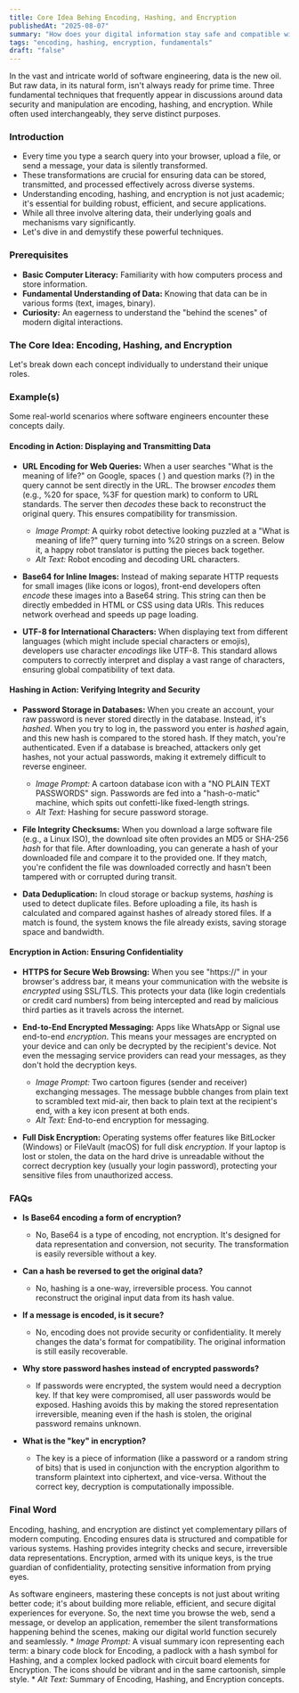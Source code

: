 ```yaml
---
title: Core Idea Behing Encoding, Hashing, and Encryption
publishedAt: "2025-08-07"
summary: "How does your digital information stay safe and compatible with online sysstems? Understanding the core differences between encoding, hashing, and encryption is crucial for every software engineer."
tags: "encoding, hashing, encryption, fundamentals"
draft: "false"
---
```


In the vast and intricate world of software engineering, data is the new oil. But raw data, in its natural form, isn't always ready for prime time. Three fundamental techniques that frequently appear in discussions around data security and manipulation are encoding, hashing, and encryption. While often used interchangeably, they serve distinct purposes.

### Introduction

*   Every time you type a search query into your browser, upload a file, or send a message, your data is silently transformed.
*   These transformations are crucial for ensuring data can be stored, transmitted, and processed effectively across diverse systems.
*   Understanding encoding, hashing, and encryption is not just academic; it's essential for building robust, efficient, and secure applications.
*   While all three involve altering data, their underlying goals and mechanisms vary significantly.
*   Let's dive in and demystify these powerful techniques.

### Prerequisites

*   **Basic Computer Literacy:** Familiarity with how computers process and store information.
*   **Fundamental Understanding of Data:** Knowing that data can be in various forms (text, images, binary).
*   **Curiosity:** An eagerness to understand the "behind the scenes" of modern digital interactions.

### The Core Idea: Encoding, Hashing, and Encryption

Let's break down each concept individually to understand their unique roles.

<Table
  data={{
    headers: ["Feature", "Encoding", "Hashing", "Encryption"],
    rows: [
      [
        "Purpose",
        "Changes data format for compatibility, storage, or transmission.",
        "Creates a fixed-length \"fingerprint\" for data integrity and uniqueness checks.",
        "Transforms data into an unreadable format to ensure confidentiality and secrecy.",
      ],
      [
        "Reversibility",
        "**Completely Reversible:** Easily converted back to original form with the encoding scheme.",
        "**Irreversible (One-Way):** Computationally impossible to revert to the original data from the hash.",
        "**Reversible (with Key):** Can be converted back to original form, but only if the correct decryption key is used.",
      ],
      [
        "Security",
        "**No Security:** Not designed for secrecy; data is still readable if intercepted.",
        "**Integrity/Validation:** Protects against tampering and verifies data authenticity, but does not hide the original data.",
        "**Confidentiality:** Provides strong security by making data unreadable to unauthorized parties.",
      ],
      [
        "Mechanism",
        "Uses publicly known algorithms for format conversion (e.g., ASCII, UTF-8, Base64, URL encoding).",
        "Uses a hashing algorithm to produce a unique, fixed-size output (e.g., SHA-256, MD5).",
        "Employs complex mathematical algorithms and cryptographic keys for scrambling and unscrambling data (e.g., AES, RSA).",
      ],
      [
        "Analogy",
        "Translating a document from English to French.",
        "Creating a unique, one-way checksum for a document to verify its contents later.",
        "Locking a document in a secure safe that can only be opened with the correct key.",
      ],
    ],
  }}
/>

### Example(s)

Some real-world scenarios where software engineers encounter these concepts daily.

#### Encoding in Action: Displaying and Transmitting Data

*   **URL Encoding for Web Queries:** When a user searches "What is the meaning of life?" on Google, spaces ( ) and question marks (?) in the query cannot be sent directly in the URL. The browser *encodes* them (e.g., %20 for space, %3F for question mark) to conform to URL standards. The server then *decodes* these back to reconstruct the original query. This ensures compatibility for transmission.
    *   *Image Prompt:* A quirky robot detective looking puzzled at a "What is meaning of life?" query turning into %20 strings on a screen. Below it, a happy robot translator is putting the pieces back together.
    *   *Alt Text:* Robot encoding and decoding URL characters.

*   **Base64 for Inline Images:** Instead of making separate HTTP requests for small images (like icons or logos), front-end developers often *encode* these images into a Base64 string. This string can then be directly embedded in HTML or CSS using data URIs. This reduces network overhead and speeds up page loading.

*   **UTF-8 for International Characters:** When displaying text from different languages (which might include special characters or emojis), developers use character *encodings* like UTF-8. This standard allows computers to correctly interpret and display a vast range of characters, ensuring global compatibility of text data.

#### Hashing in Action: Verifying Integrity and Security

*   **Password Storage in Databases:** When you create an account, your raw password is never stored directly in the database. Instead, it's *hashed*. When you try to log in, the password you enter is *hashed* again, and this new hash is compared to the stored hash. If they match, you're authenticated. Even if a database is breached, attackers only get hashes, not your actual passwords, making it extremely difficult to reverse engineer.
    *   *Image Prompt:* A cartoon database icon with a "NO PLAIN TEXT PASSWORDS" sign. Passwords are fed into a "hash-o-matic" machine, which spits out confetti-like fixed-length strings.
    *   *Alt Text:* Hashing for secure password storage.

*   **File Integrity Checksums:** When you download a large software file (e.g., a Linux ISO), the download site often provides an MD5 or SHA-256 *hash* for that file. After downloading, you can generate a hash of your downloaded file and compare it to the provided one. If they match, you're confident the file was downloaded correctly and hasn't been tampered with or corrupted during transit.

*   **Data Deduplication:** In cloud storage or backup systems, *hashing* is used to detect duplicate files. Before uploading a file, its hash is calculated and compared against hashes of already stored files. If a match is found, the system knows the file already exists, saving storage space and bandwidth.

#### Encryption in Action: Ensuring Confidentiality

*   **HTTPS for Secure Web Browsing:** When you see "https://" in your browser's address bar, it means your communication with the website is *encrypted* using SSL/TLS. This protects your data (like login credentials or credit card numbers) from being intercepted and read by malicious third parties as it travels across the internet.

*   **End-to-End Encrypted Messaging:** Apps like WhatsApp or Signal use end-to-end *encryption*. This means your messages are encrypted on your device and can only be decrypted by the recipient's device. Not even the messaging service providers can read your messages, as they don't hold the decryption keys.
    *   *Image Prompt:* Two cartoon figures (sender and receiver) exchanging messages. The message bubble changes from plain text to scrambled text mid-air, then back to plain text at the recipient's end, with a key icon present at both ends.
    *   *Alt Text:* End-to-end encryption for messaging.

*   **Full Disk Encryption:** Operating systems offer features like BitLocker (Windows) or FileVault (macOS) for full disk *encryption*. If your laptop is lost or stolen, the data on the hard drive is unreadable without the correct decryption key (usually your login password), protecting your sensitive files from unauthorized access.

### FAQs

*   **Is Base64 encoding a form of encryption?**
    *   No, Base64 is a type of encoding, not encryption. It's designed for data representation and conversion, not security. The transformation is easily reversible without a key.

*   **Can a hash be reversed to get the original data?**
    *   No, hashing is a one-way, irreversible process. You cannot reconstruct the original input data from its hash value.

*   **If a message is encoded, is it secure?**
    *   No, encoding does not provide security or confidentiality. It merely changes the data's format for compatibility. The original information is still easily recoverable.

*   **Why store password hashes instead of encrypted passwords?**
    *   If passwords were encrypted, the system would need a decryption key. If that key were compromised, all user passwords would be exposed. Hashing avoids this by making the stored representation irreversible, meaning even if the hash is stolen, the original password remains unknown.

*   **What is the "key" in encryption?**
    *   The key is a piece of information (like a password or a random string of bits) that is used in conjunction with the encryption algorithm to transform plaintext into ciphertext, and vice-versa. Without the correct key, decryption is computationally impossible.

### Final Word

Encoding, hashing, and encryption are distinct yet complementary pillars of modern computing. Encoding ensures data is structured and compatible for various systems. Hashing provides integrity checks and secure, irreversible data representations. Encryption, armed with its unique keys, is the true guardian of confidentiality, protecting sensitive information from prying eyes.

As software engineers, mastering these concepts is not just about writing better code; it's about building more reliable, efficient, and secure digital experiences for everyone. So, the next time you browse the web, send a message, or develop an application, remember the silent transformations happening behind the scenes, making our digital world function securely and seamlessly.
    *   *Image Prompt:* A visual summary icon representing each term: a binary code block for Encoding, a padlock with a hash symbol for Hashing, and a complex locked padlock with circuit board elements for Encryption. The icons should be vibrant and in the same cartoonish, simple style.
    *   *Alt Text:* Summary of Encoding, Hashing, and Encryption concepts.